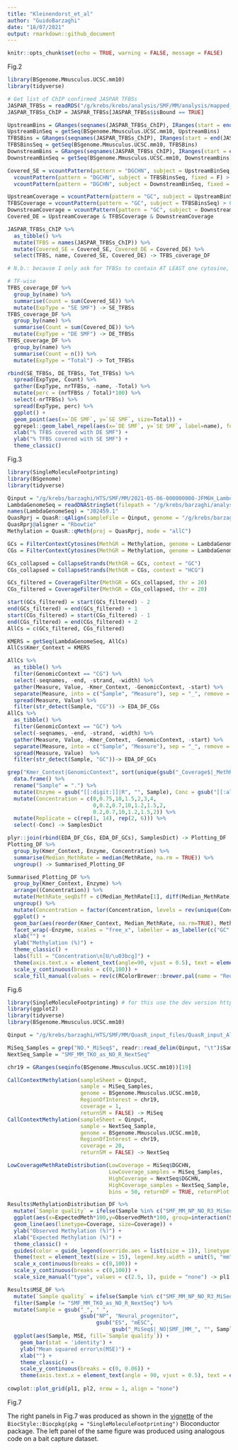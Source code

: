 ```yaml
---
title: "Kleinendorst_et_al"
author: "GuidoBarzaghi"
date: "18/07/2021"
output: rmarkdown::github_document
---
```


```r
knitr::opts_chunk$set(echo = TRUE, warning = FALSE, message = FALSE)
```

Fig.2
```r
library(BSgenome.Mmusculus.UCSC.mm10)
library(tidyverse)

# Get list of ChIP confirmed JASPAR TFBSs
JASPAR_TFBSs = readRDS("/g/krebs/krebs/analysis/SMF/MM/analysis/mapped_jaspar_ChIP_annotated.rds")
JASPAR_TFBSs_ChIP = JASPAR_TFBSs[JASPAR_TFBSs$isBound == TRUE]

UpstreamBins = GRanges(seqnames(JASPAR_TFBSs_ChIP), IRanges(start = end(JASPAR_TFBSs_ChIP) - (width(JASPAR_TFBSs_ChIP)/2) - 35, end = end(JASPAR_TFBSs_ChIP) - (width(JASPAR_TFBSs_ChIP)/2) - 25))
UpstreamBinSeq = getSeq(BSgenome.Mmusculus.UCSC.mm10, UpstreamBins)
TFBSBins = GRanges(seqnames(JASPAR_TFBSs_ChIP), IRanges(start = end(JASPAR_TFBSs_ChIP) - (width(JASPAR_TFBSs_ChIP)/2) - 15, end = end(JASPAR_TFBSs_ChIP) - (width(JASPAR_TFBSs_ChIP)/2) + 15))
TFBSBinsSeq = getSeq(BSgenome.Mmusculus.UCSC.mm10, TFBSBins)
DownstreamBins = GRanges(seqnames(JASPAR_TFBSs_ChIP), IRanges(start = end(JASPAR_TFBSs_ChIP) - (width(JASPAR_TFBSs_ChIP)/2) + 25, end = end(JASPAR_TFBSs_ChIP) - (width(JASPAR_TFBSs_ChIP)/2) + 35))
DownstreamBinSeq = getSeq(BSgenome.Mmusculus.UCSC.mm10, DownstreamBins)

Covered_SE = vcountPattern(pattern = "DGCHN", subject = UpstreamBinSeq, fixed = F) > 0 & 
  vcountPattern(pattern = "DGCHN", subject = TFBSBinsSeq, fixed = F) > 0 &
  vcountPattern(pattern = "DGCHN", subject = DownstreamBinSeq, fixed = F) > 0

UpstreamCoverage = vcountPattern(pattern = "GC", subject = UpstreamBinSeq) > 0 | vcountPattern(pattern = "CG", subject = UpstreamBinSeq) > 0
TFBSCoverage = vcountPattern(pattern = "GC", subject = TFBSBinsSeq) > 0 | vcountPattern(pattern = "CG", subject = TFBSBinsSeq) > 0
DownstreamCoverage = vcountPattern(pattern = "GC", subject = DownstreamBinSeq) > 0 | vcountPattern(pattern = "CG", subject = DownstreamBinSeq) > 0
Covered_DE = UpstreamCoverage & TFBSCoverage & DownstreamCoverage

JASPAR_TFBSs_ChIP %>%
  as_tibble() %>%
  mutate(TFBS = names(JASPAR_TFBSs_ChIP)) %>%
  mutate(Covered_SE = Covered_SE, Covered_DE = Covered_DE) %>%
  select(TFBS, name, Covered_SE, Covered_DE) -> TFBS_coverage_DF

# N.b.: because I only ask for TFBSs to contain AT LEAST one cytosine, overcounting GCGs has no consequence

# TF-wise
TFBS_coverage_DF %>%
  group_by(name) %>%
  summarise(Count = sum(Covered_SE)) %>%
  mutate(ExpType = "SE SMF") -> SE_TFBSs
TFBS_coverage_DF %>%
  group_by(name) %>%
  summarise(Count = sum(Covered_DE)) %>%
  mutate(ExpType = "DE SMF") -> DE_TFBSs
TFBS_coverage_DF %>%
  group_by(name) %>%
  summarise(Count = n()) %>%
  mutate(ExpType = "Total") -> Tot_TFBSs

rbind(SE_TFBSs, DE_TFBSs, Tot_TFBSs) %>%
  spread(ExpType, Count) %>%
  gather(ExpType, nrTFBSs, -name, -Total) %>%
  mutate(perc = (nrTFBSs / Total)*100) %>%
  select(-nrTFBSs) %>%
  spread(ExpType, perc) %>%
  ggplot() +
  geom_point(aes(x=`DE SMF`, y=`SE SMF`, size=Total)) +
  ggrepel::geom_label_repel(aes(x=`DE SMF`, y=`SE SMF`, label=name), force = 3, box.padding = 0.5, max.overlaps = 15) +
  xlab("% TFBS covered with DE SMF") +
  ylab("% TFBS covered with SE SMF") +
  theme_classic()
```

Fig.3
```r
library(SingleMoleculeFootprinting)
library(BSgenome)
library(tidyverse)

Qinput = "/g/krebs/barzaghi/HTS/SMF/MM/2021-05-06-000000000-JFM6H_Lambda/aln/Qinput.txt"
LambdaGenomeSeq = readDNAStringSet(filepath = "/g/krebs/barzaghi/analyses/misc/NP_rebuttal/LambdaGenome.fasta")
names(LambdaGenomeSeq) = "J02459.1"
QuasRprj = QuasR::qAlign(sampleFile = Qinput, genome = "/g/krebs/barzaghi/analyses/misc/NP_rebuttal/LambdaGenome.fasta", paired = 'fr', bisulfite = "undir")
QuasRprj@aligner = "Rbowtie"
Methylation = QuasR::qMeth(proj = QuasRprj, mode = "allC")

GCs = FilterContextCytosines(MethGR = Methylation, genome = LambdaGenomeSeq, context = "GC")
CGs = FilterContextCytosines(MethGR = Methylation, genome = LambdaGenomeSeq, context = "CG")

GCs_collapsed = CollapseStrands(MethGR = GCs, context = "GC")
CGs_collapsed = CollapseStrands(MethGR = CGs, context = "HCG")

GCs_filtered = CoverageFilter(MethGR = GCs_collapsed, thr = 20)
CGs_filtered = CoverageFilter(MethGR = CGs_collapsed, thr = 20)

start(GCs_filtered) = start(GCs_filtered) - 2
end(GCs_filtered) = end(GCs_filtered) + 1
start(CGs_filtered) = start(CGs_filtered) - 1
end(CGs_filtered) = end(CGs_filtered) + 2
AllCs = c(GCs_filtered, CGs_filtered)

KMERS = getSeq(LambdaGenomeSeq, AllCs)
AllCs$Kmer_Context = KMERS

AllCs %>%
  as_tibble() %>%
  filter(GenomicContext == "CG") %>%
  select(-seqnames, -end, -strand, -width) %>%
  gather(Measure, Value, -Kmer_Context, -GenomicContext, -start) %>%
  separate(Measure, into = c("Sample", "Measure"), sep = "_", remove = TRUE) %>%
  spread(Measure, Value) %>%
  filter(str_detect(Sample, "CG")) -> EDA_DF_CGs
AllCs %>%
  as_tibble() %>%
  filter(GenomicContext == "GC") %>%
  select(-seqnames, -end, -strand, -width) %>%
  gather(Measure, Value, -Kmer_Context, -GenomicContext, -start) %>%
  separate(Measure, into = c("Sample", "Measure"), sep = "_", remove = TRUE) %>%
  spread(Measure, Value)  %>%
  filter(str_detect(Sample, "GC"))-> EDA_DF_GCs

grep("Kmer_Context|GenomicContext", sort(unique(gsub("_Coverage$|_MethRate$", "", colnames(elementMetadata(AllCs))))), invert = TRUE, value = TRUE) %>%
  data.frame() %>%
  rename("Sample" = ".") %>%
  mutate(Enzyme = gsub("[[:digit:]]|R", "", Sample), Conc = gsub("[[:alpha:]]", "", Sample)) %>%
  mutate(Concentration = c(0,0.75,10,1.5,2,3,4,
                           0,0.2,0.7,10,1.2,1.5,2,
                           0.2,0.7,10,1.2,1.5,2)) %>%
  mutate(Replicate = c(rep(1, 14), rep(2, 6))) %>%
  select(-Conc) -> SamplesDict

plyr::join(rbind(EDA_DF_CGs, EDA_DF_GCs), SamplesDict) -> Plotting_DF
Plotting_DF %>%
  group_by(Kmer_Context, Enzyme, Concentration) %>%
  summarise(Median_MethRate = median(MethRate, na.rm = TRUE)) %>%
  ungroup() -> Summarised_Plotting_DF

Summarised_Plotting_DF %>%
  group_by(Kmer_Context, Enzyme) %>%
  arrange((Concentration)) %>%
  mutate(MethRate_seqDiff = c(Median_MethRate[1], diff(Median_MethRate))) %>%
  ungroup() %>%
  mutate(Concentration = factor(Concentration, levels = rev(unique(Concentration)))) %>%
  ggplot() +
  geom_bar(aes(reorder(Kmer_Context, Median_MethRate, na.rm=TRUE), MethRate_seqDiff*100, fill=Concentration), stat='identity', position = "stack") +
  facet_wrap(~Enzyme, scales = "free_x", labeller = as_labeller(c("GC" = "M.CviPI", "CG" = "M.SssI"))) +
  xlab("") +
  ylab("Methylation (%)") +
  theme_classic() +
  labs(fill = "Concentration\n[U/\u03bcg]") +
  theme(axis.text.x = element_text(angle=90, vjust = 0.5), text = element_text(size = 25)) +
  scale_y_continuous(breaks = c(0,100)) +
  scale_fill_manual(values = rev(c(RColorBrewer::brewer.pal(name = "Reds", n=9), "black")))
```

Fig.6
```r
library(SingleMoleculeFootprinting) # for this use the dev version https://github.com/Krebslabrep/SingleMoleculeFootprinting/tree/dev
library(ggplot2)
library(tidyverse)
library(BSgenome.Mmusculus.UCSC.mm10)

Qinput = "/g/krebs/barzaghi/HTS/SMF/MM/QuasR_input_files/QuasR_input_AllCanWGpooled_dprm.txt"

MiSeq_Samples = grep("NO.*_MiSeq$", readr::read_delim(Qinput, "\t")$SampleName, value = TRUE)
NextSeq_Sample = "SMF_MM_TKO_as_NO_R_NextSeq"

chr19 = GRanges(seqinfo(BSgenome.Mmusculus.UCSC.mm10))[19]

CallContextMethylation(sampleSheet = Qinput,
                       sample = MiSeq_Samples,
                       genome = BSgenome.Mmusculus.UCSC.mm10,
                       RegionOfInterest = chr19,
                       coverage = 1,
                       returnSM = FALSE) -> MiSeq
CallContextMethylation(sampleSheet = Qinput,
                       sample = NextSeq_Sample,
                       genome = BSgenome.Mmusculus.UCSC.mm10,
                       RegionOfInterest = chr19,
                       coverage = 20,
                       returnSM = FALSE) -> NextSeq

LowCoverageMethRateDistribution(LowCoverage = MiSeq$DGCHN,
                                LowCoverage_samples = MiSeq_Samples,
                                HighCoverage = NextSeq$DGCHN,
                                HighCoverage_samples = NextSeq_Sample,
                                bins = 50, returnDF = TRUE, returnPlot = TRUE, MSE = TRUE, return_MSE_DF = TRUE, return_MSE_plot = TRUE) -> Results

Results$MethylationDistribution_DF %>%
  mutate(`Sample quality` = ifelse(Sample %in% c("SMF_MM_NP_NO_R3_MiSeq", "SMF_MM_NP_NO_R4_MiSeq"), "bad", "Good")) %>%
  ggplot(aes(x=ExpectedMeth*100,y=ObservedMeth*100, group=interaction(Sample,Coverage), color=`Sample quality`)) +
  geom_line(aes(linetype=Coverage, size=Coverage)) +
  ylab("Observed Methylation (%)") +
  xlab("Expected Methylation (%)") +
  theme_classic() +
  guides(color = guide_legend(override.aes = list(size = 1)), linetype = guide_legend(override.aes = list(size = 1))) +
  theme(text = element_text(size = 15), legend.key.width = unit(5, "mm")) +
  scale_x_continuous(breaks = c(0,100)) +
  scale_y_continuous(breaks = c(0,100)) +
  scale_size_manual("type", values = c(2.5, 1), guide = "none") -> pl1

Results$MSE_DF %>%
  mutate(`Sample quality` = ifelse(Sample %in% c("SMF_MM_NP_NO_R3_MiSeq", "SMF_MM_NP_NO_R4_MiSeq"), "bad", "Good")) %>%
  filter(Sample != "SMF_MM_TKO_as_NO_R_NextSeq") %>%
  mutate(Sample = gsub("_", " ",
                       gsub("NP", "Neural_progenitor",
                            gsub("ES", "mESC",
                                 gsub("_MiSeq$|_NO|SMF_|MM_", "", Sample))))) %>%
  ggplot(aes(Sample, MSE, fill=`Sample quality`)) +
    geom_bar(stat = 'identity') +
    ylab("Mean squared error\n(MSE)") +
    xlab("") +
    theme_classic() +
    scale_y_continuous(breaks = c(0, 0.06)) +
    theme(axis.text.x = element_text(angle = 90, vjust = 0.5), text = element_text(size = 15)) -> pl2
  
cowplot::plot_grid(pl1, pl2, nrow = 1, align = "none")
```

Fig.7

The right panels in Fig.7 was produced as shown in the [vignette](https://www.bioconductor.org/packages/release/bioc/vignettes/SingleMoleculeFootprinting/inst/doc/SingleMoleculeFootprinting.html) of the `BiocStyle::Biocpkg(pkg = "SingleMoleculeFootprinting")` Bioconductor package. The left panel of the same figure was produced using analogous code on a bait capture dataset.

